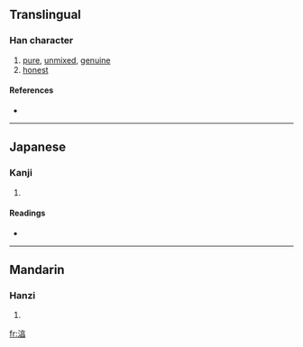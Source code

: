 ==Translingual==

===Han character===
{{Han char|rn=85|rad=水|as=09|sn=12|four=|canj=水卜口日 (EYRA)}}

# [[pure]], [[unmixed]], [[genuine]]
# [[honest]]

====References====
* {{Han ref|kx=0639.111|dkj=17913|hdz=31683.090|uh=6E7B|ud=28283}}

----

==Japanese==

===Kanji===
{{ja-kanji|grade=|rs=水09}}

# {{defn|Japanese}}

====Readings====
* {{ja-readings|on=[[じゅん]] (jun), [[しゅん]] (shun)|kun=[[あつい]] (atsui)}}

----

==Mandarin==

===Hanzi===
{{cmn-hanzi|pin=[[chún]] ([[chun2]])|wg=ch'un<sup>2</sup>}}

# {{defn|Mandarin}}

[[fr:湻]]